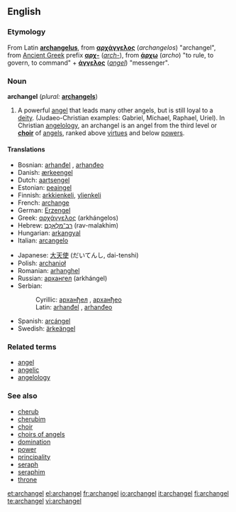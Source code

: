 ==English==

===Etymology===
From Latin '''[[archangelus]]''', from {{Gr.}} '''[[αρχάγγελος]]''' (''archangelos'') "archangel", from [[Ancient Greek]] prefix
'''[[αρχ-]]''' (''[[arch-]]''), from '''[[άρχω]]''' (''archo'') "to rule, to govern, to command" + '''[[άγγελος]]''' (''[[angel]]'') "messenger".

===Noun===
'''archangel'''  (''plural:'' '''[[archangels]]''')

# A powerful [[angel]] that leads many other angels, but is still loyal to a [[deity]]. (Judaeo-Christian examples: Gabriel, Michael, Raphael, Uriel). In Christian [[angelology]], an archangel is an angel from the third level or '''[[choir]]''' of [[angel]]s, ranked above [[virtue]]s and below [[power]]s.

====Translations====
{{trans-top|angel who leads other angels}}
*Bosnian: [[arhanđel]] {{m}}, [[arhanđeo]] {{m}}
*Danish: [[ærkeengel]]
*Dutch: [[aartsengel]] {{m}}
*Estonian: [[peaingel]]
*Finnish: [[arkkienkeli]], [[ylienkeli]]
*French: [[archange]]
*German: [[Erzengel]] {{m}}
*Greek: [[αρχάγγελος]] (arkhángelos) {{m}}
*Hebrew: [[רב־מלאכם|רַב־מַלְאָכִם]] (rav-malakhim) {{m}}
*Hungarian: [[arkangyal]]
*Italian: [[arcangelo]] {{m}}
{{trans-mid}}
*Japanese: [[大天使]] (だいてんし, dai-tenshi)
*Polish: [[archanioł]] {{m}}
*Romanian: [[arhanghel]] {{m}}
*Russian: [[архангел]] (arkhángel) {{m}}
*Serbian:
*:Cyrillic: [[арханђел]] {{m}}, [[арханђео]] {{m}}
*:Latin: [[arhanđel]] {{m}}, [[arhanđeo]] {{m}}
*Spanish: [[arcángel]] {{m}}
*Swedish: [[ärkeängel]] {{c}}
{{trans-bottom}}

===Related terms===
*[[angel]]
*[[angelic]]
*[[angelology]]

===See also===
*[[cherub]]
*[[cherubim]]
*[[choir]]
*[[choirs of angels]]
*[[domination]]
*[[power]]
*[[principality]]
*[[seraph]]
*[[seraphim]]
*[[throne]]

[[et:archangel]]
[[el:archangel]]
[[fr:archangel]]
[[io:archangel]]
[[it:archangel]]
[[fi:archangel]]
[[te:archangel]]
[[vi:archangel]]